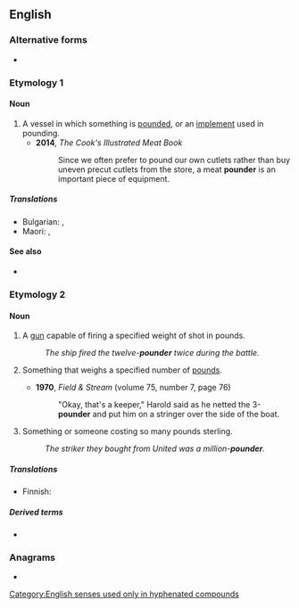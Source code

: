 {{also|Pounder}}
==English==

===Alternative forms===
* {{l|en|pr.}}

===Etymology 1===
{{suffix|en|pound|gloss1=verb|er|gloss2=agent suffix}}

====Noun====
{{en-noun}}

# A vessel in which something is [[pound]]ed, or an [[implement]] used in pounding.
#* '''2014''', ''The Cook's Illustrated Meat Book''
#*: Since we often prefer to pound our own cutlets rather than buy uneven precut cutlets from the store, a meat '''pounder''' is an important piece of equipment.

=====Translations=====
{{trans-top|pestle, something used to pound or crush a substance}}
* Bulgarian: {{t|bg|хаван|m}}, {{t+|bg|чукало|n}}
* Maori: {{t|mi|ngahiri}}, {{t|mi|pōtuki}}
{{trans-mid}}
{{trans-bottom}}

====See also====
* {{l|en|mortar and pestle}}

===Etymology 2===
{{suffix|en|pound|gloss1=measure of weight|er}}

====Noun====
{{en-noun}}

# {{lb|en|in combination}} A [[gun]] capable of firing a specified weight of shot in pounds.
#: ''The ship fired the twelve-'''pounder''' twice during the battle.''
# {{lb|en|in combination}} Something that weighs a specified number of [[pound]]s.
#* '''1970''', ''Field & Stream'' (volume 75, number 7, page 76)
#*: "Okay, that's a keeper," Harold said as he netted the 3-'''pounder''' and put him on a stringer over the side of the boat.
# {{lb|en|in combination}} Something or someone costing so many pounds sterling.
#: ''The striker they bought from United was a million-'''pounder'''.''

=====Translations=====
{{trans-top|Something or someone weighing so many pounds}}
* Finnish: {{t|fi|-naulainen}}
{{trans-mid}}
{{trans-bottom}}

=====Derived terms=====
* {{l|en|quarter-pounder}}

===Anagrams===
* {{anagrams|en|a=denopru|unroped}}

[[Category:English senses used only in hyphenated compounds]]